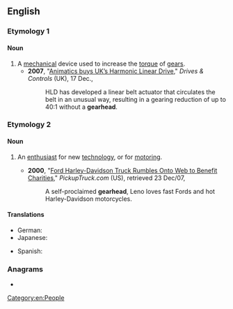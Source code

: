 {{also|gear head}}
==English==

===Etymology 1===
{{compound|en|gear|head}}

====Noun====
{{en-noun}}

# A [[mechanical]] device used to increase the [[torque]] of [[gear]]s.
#* '''2007''', "[https://web.archive.org/web/20071219011559/http://www.drives.co.uk/fullstory.asp?id=2152 Animatics buys UK’s Harmonic Linear Drive]," ''Drives & Controls'' (UK), 17 Dec.,
#*: HLD has developed a linear belt actuator that circulates the belt in an unusual way, resulting in a gearing reduction of up to 40:1 without a '''gearhead'''.

===Etymology 2===
{{suffix|en|gear|head}}

====Noun====
{{en-noun}}

# {{lb|en|informal}} An [[enthusiast]] for new [[technology]], or for [[motoring]].
#* '''2000''', "[https://web.archive.org/web/20061016185138/http://www.pickuptruck.com/html/news/ford_charity.html Ford Harley-Davidson Truck Rumbles Onto Web to Benefit Charities]," ''PickupTruck.com'' (US), retrieved 23 Dec/07,
#*: A self-proclaimed '''gearhead''', Leno loves fast Fords and hot Harley-Davidson motorcycles.

====Translations====
{{trans-top}}
* German: {{t-needed|de}}
* Japanese: {{t-needed|ja}}
{{trans-mid}}
* Spanish: {{t-needed|es}}
{{trans-bottom}}

===Anagrams===
* {{anagrams|en|a=aadeeghr|Heegaard|headgear}}

[[Category:en:People]]
